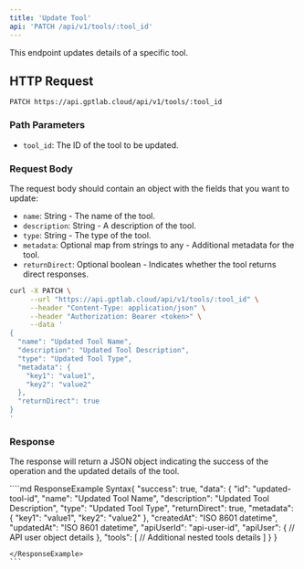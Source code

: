 ```yaml
---
title: 'Update Tool'
api: 'PATCH /api/v1/tools/:tool_id'
---
```


This endpoint updates details of a specific tool.

## HTTP Request

`PATCH https://api.gptlab.cloud/api/v1/tools/:tool_id`

### Path Parameters

- `tool_id`: The ID of the tool to be updated.

### Request Body

The request body should contain an object with the fields that you want to update:
- `name`: String - The name of the tool.
- `description`: String - A description of the tool.
- `type`: String - The type of the tool.
- `metadata`: Optional map from strings to any - Additional metadata for the tool.
- `returnDirect`: Optional boolean - Indicates whether the tool returns direct responses.

<RequestExample>

```bash
curl -X PATCH \
     --url "https://api.gptlab.cloud/api/v1/tools/:tool_id" \
     --header "Content-Type: application/json" \
     --header "Authorization: Bearer <token>" \
     --data '
{
  "name": "Updated Tool Name",
  "description": "Updated Tool Description",
  "type": "Updated Tool Type",
  "metadata": {
    "key1": "value1",
    "key2": "value2"
  },
  "returnDirect": true
}
'
```

</RequestExample>

### Response
The response will return a JSON object indicating the success of the operation and the updated details of the tool.



<ResponseExample>
````md ResponseExample Syntax{
  "success": true,
  "data": {
    "id": "updated-tool-id",
    "name": "Updated Tool Name",
    "description": "Updated Tool Description",
    "type": "Updated Tool Type",
    "returnDirect": true,
    "metadata": {
      "key1": "value1",
      "key2": "value2"
    },
    "createdAt": "ISO 8601 datetime",
    "updatedAt": "ISO 8601 datetime",
    "apiUserId": "api-user-id",
    "apiUser": {
      // API user object details
    },
    "tools": [
      // Additional nested tools details
    ]
  }
}



````
</ResponseExample>
```
